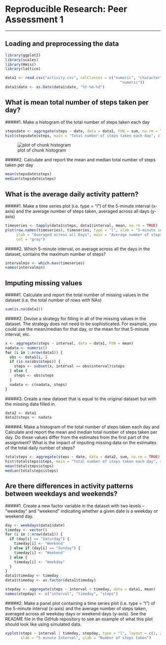 # Reproducible Research: Peer Assessment 1

---



## Loading and preprocessing the data

```r
library(ggplot2)
library(scales)
library(Hmisc)
library(lattice)

data1 <- read.csv("activity.csv", colClasses = c("numeric", "character", 
                                                    "numeric"))
data1$date <- as.Date(data1$date, "%Y-%m-%d")
```

## What is mean total number of steps taken per day?

#####1. Make a histogram of the total number of steps taken each day
```r
stepsdate <- aggregate(steps ~ date, data = data1, FUN = sum, na.rm = TRUE)
hist(stepsdate$steps, main = "Total number of steps taken each day", xlab = "day", col = "gray")
```

![plot of chunk histogram](figure/histogram.png) 

#####2. Calculate and report the mean and median total number of steps taken per day
```r
mean(stepsdate$steps)
median(stepsdate$steps)
```

## What is the average daily activity pattern?

#####1. Make a time series plot (i.e. type = "l") of the 5-minute interval (x-axis) and the average number of steps taken, averaged across all days (y-axis)
```r
timeseries <- tapply(data1$steps, data1$interval, mean, na.rm = TRUE)
plot(row.names(timeseries), timeseries, type = "l", xlab = "5-minute interval", 
     ylab = "Averaged across all Days", main = "Average number of steps taken", 
     col = "gray")
```

#####2. Which 5-minute interval, on average across all the days in the dataset, contains the maximum number of steps?
```r
intervalmin <- which.max(timeseries)
names(intervalmin)
```

## Imputing missing values

#####1. Calculate and report the total number of missing values in the dataset (i.e. the total number of rows with NAs)
```r
sum(is.na(data1))
```

#####2. Devise a strategy for filling in all of the missing values in the dataset. The strategy does not need to be sophisticated. For example, you could use the mean/median for that day, or the mean for that 5-minute interval, etc.
```r
x <- aggregate(steps ~ interval, data = data1, FUN = mean)
nadata <- numeric()
for (i in 1:nrow(data1)) {
  obs <- data1[i, ]
  if (is.na(obs$steps)) {
    steps <- subset(x, interval == obs$interval)$steps
  } else {
    steps <- obs$steps
  }
  nadata <- c(nadata, steps)
}

```

#####3. Create a new dataset that is equal to the original dataset but with the missing data filled in.
```r
data2 <- data1
data2$steps <- nadata
```

#####4. Make a histogram of the total number of steps taken each day and Calculate and report the mean and median total number of steps taken per day. Do these values differ from the estimates from the first part of the assignment? What is the impact of imputing missing data on the estimates of the total daily number of steps?
```r
totalsteps <- aggregate(steps ~ date, data = data2, sum, na.rm = TRUE)
hist(totalsteps$steps, main = "Total number of steps taken each day", xlab = "day", col = "gray")
mean(totalsteps$steps)
median(totalsteps$steps)
```


## Are there differences in activity patterns between weekdays and weekends?

#####1. Create a new factor variable in the dataset with two levels – “weekday” and “weekend” indicating whether a given date is a weekday or weekend day.
```r
day <- weekdays(data1$date)
timeday <- vector()
for (i in 1:nrow(data1)) {
  if (day[i] == "Saturday") {
    timeday[i] <- "Weekend"
  } else if (day[i] == "Sunday") {
    timeday[i] <- "Weekend"
  } else {
    timeday[i] <- "Weekday"
  }
}
data1$timeday <- timeday
data1$timeday <- as.factor(data1$timeday)

stepday <- aggregate(steps ~ interval + timeday, data = data1, mean)
names(stepday) <- c("interval", "timeday", "steps")
```

#####2. Make a panel plot containing a time series plot (i.e. type = "l") of the 5-minute interval (x-axis) and the average number of steps taken, averaged across all weekday days or weekend days (y-axis). See the README file in the GitHub repository to see an example of what this plot should look like using simulated data.
```r
xyplot(steps ~ interval | timeday, stepday, type = "l", layout = c(1, 2), 
       xlab = "5 minute Interval", ylab = "Number of steps taken")
```

